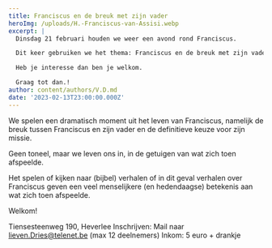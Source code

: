 ```yaml
---
title: Franciscus en de breuk met zijn vader
heroImg: /uploads/H.-Franciscus-van-Assisi.webp
excerpt: |
  Dinsdag 21 februari houden we weer een avond rond Franciscus.

  Dit keer gebruiken we het thema: Franciscus en de breuk met zijn vader.

  Heb je interesse dan ben je welkom. 

  Graag tot dan.!
author: content/authors/V.D.md
date: '2023-02-13T23:00:00.000Z'
---
```


We spelen een dramatisch moment uit het leven van Franciscus, namelijk de breuk tussen Franciscus en zijn vader en de definitieve keuze voor zijn missie.

Geen toneel, maar we leven ons in, in de getuigen van wat zich toen afspeelde.

Het spelen of kijken naar (bijbel) verhalen of in dit geval verhalen over Franciscus geven een veel menselijkere (en hedendaagse) betekenis aan wat zich toen afspeelde.

Welkom!

Tiensesteenweg 190, Heverlee Inschrijven: Mail naar lieven.Dries@telenet.be (max 12 deelnemers) Inkom: 5 euro + drankje
